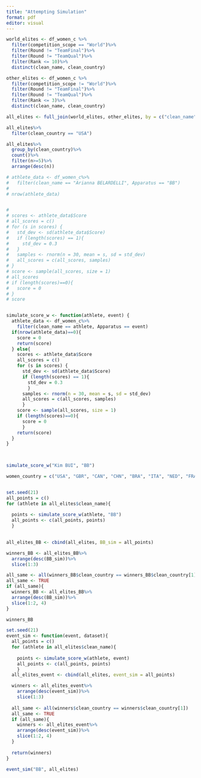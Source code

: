 ```yaml
---
title: "Attempting Simulation"
format: pdf
editor: visual
---
```


```r
world_elites <- df_women_c %>%
  filter(competition_scope == "World")%>%
  filter(Round != "TeamFinal")%>%
  filter(Round != "TeamQual")%>%
  filter(Rank <= 10)%>%
  distinct(clean_name, clean_country)


```

```r
other_elites <- df_women_c %>%
  filter(competition_scope != "World")%>%
  filter(Round != "TeamFinal")%>%
  filter(Round != "TeamQual")%>%
  filter(Rank <= 3)%>%
  distinct(clean_name, clean_country)


```

```r

all_elites <- full_join(world_elites, other_elites, by = c("clean_name", "clean_country"))

all_elites%>%
  filter(clean_country == "USA")

all_elites%>%
  group_by(clean_country)%>%
  count()%>%
  filter(n>=5)%>%
  arrange(desc(n))
```

```r
# athlete_data <- df_women_c%>%
#   filter(clean_name == "Arianna BELARDELLI", Apparatus == "BB")
# 
# nrow(athlete_data)



```

```r
# 
# scores <- athlete_data$Score
# all_scores = c()
# for (s in scores) {
#   std_dev <- sd(athlete_data$Score)
#   if (length(scores) == 1){
#     std_dev = 0.3
#   }
#   samples <- rnorm(n = 30, mean = s, sd = std_dev)
#   all_scores = c(all_scores, samples)
# }
# score <- sample(all_scores, size = 1)
# all_scores
# if (length(scores)==0){
#   score = 0
# }
# score
```

```r

```

```r
simulate_score_w <- function(athlete, event) {
  athlete_data <- df_women_c%>%
    filter(clean_name == athlete, Apparatus == event)
  if(nrow(athlete_data)==0){
    score = 0
    return(score)
  } else{
    scores <- athlete_data$Score
    all_scores = c()
    for (s in scores) {
      std_dev <- sd(athlete_data$Score)
      if (length(scores) == 1){
        std_dev = 0.3
        }
      samples <- rnorm(n = 30, mean = s, sd = std_dev)
      all_scores = c(all_scores, samples)
      }
    score <- sample(all_scores, size = 1)
    if (length(scores)==0){
      score = 0
      }
    return(score)
  }
}
  


simulate_score_w("Kim BUI", "BB")
```

```r
women_country = c("USA", "GBR", "CAN", "CHN", "BRA", "ITA", "NED", "FRA", "JPN", "AUS", "ROU", "KOR")



```

```r
set.seed(21)
all_points = c()
for (athlete in all_elites$clean_name){
 
  points <- simulate_score_w(athlete, "BB")
  all_points <- c(all_points, points)
  }
  

```

```r
all_elites_BB <- cbind(all_elites, BB_sim = all_points)

winners_BB <- all_elites_BB%>%
  arrange(desc(BB_sim))%>%
  slice(1:3)

all_same <- all(winners_BB$clean_country == winners_BB$clean_country[1])
all_same <- TRUE
if (all_same){
  winners_BB <- all_elites_BB%>%
  arrange(desc(BB_sim))%>%
  slice(1:2, 4)
}

winners_BB
```

```r
set.seed(21)
event_sim <- function(event, dataset){
  all_points = c()
  for (athlete in all_elites$clean_name){
   
    points <- simulate_score_w(athlete, event)
    all_points <- c(all_points, points)
    }
  all_elites_event <- cbind(all_elites, event_sim = all_points)

  winners <- all_elites_event%>%
    arrange(desc(event_sim))%>%
    slice(1:3)
  
  all_same <- all(winners$clean_country == winners$clean_country[1])
  all_same <- TRUE
  if (all_same){
    winners <- all_elites_event%>%
    arrange(desc(event_sim))%>%
    slice(1:2, 4)
  }
  
  return(winners)
}
```

```r
event_sim("BB", all_elites)
```
